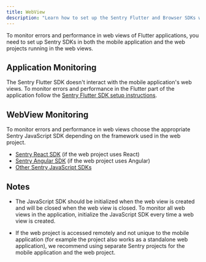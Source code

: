 ```yaml
---
title: WebView
description: "Learn how to set up the Sentry Flutter and Browser SDKs with WebView."
---
```


To monitor errors and performance in web views of Flutter applications, you need to set up Sentry SDKs in both the mobile application and the web projects running in the web views.

## Application Monitoring

The Sentry Flutter SDK doesn't interact with the mobile application's web views. To monitor errors and performance in the Flutter part of the application follow the [Sentry Flutter SDK setup instructions](/platforms/dart/guides/flutter/).

## WebView Monitoring

To monitor errors and performance in web views choose the appropriate Sentry JavaScript SDK depending on the framework used in the web project.

- [Sentry React SDK](/platforms/javascript/guides/react/) (if the web project uses React)
- [Sentry Angular SDK](/platforms/javascript/guides/angular/) (if the web project uses Angular)
- [Other Sentry JavaScript SDKs](/platforms/javascript)

## Notes

- The JavaScript SDK should be initialized when the web view is created and will be closed when the web view is closed. To monitor all web views in the application, initialize the JavaScript SDK every time a web view is created.

- If the web project is accessed remotely and not unique to the mobile application (for example the project also works as a standalone web application), we recommend using separate Sentry projects for the mobile application and the web project.
